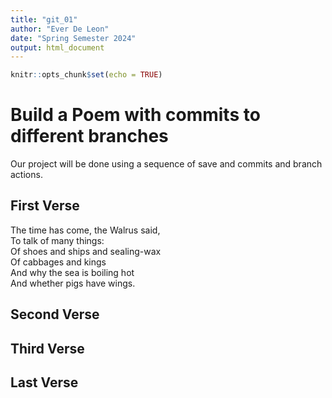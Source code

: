 ```yaml
---
title: "git_01"
author: "Ever De Leon"
date: "Spring Semester 2024"
output: html_document
---
```


```r
knitr::opts_chunk$set(echo = TRUE)
```
# Build a Poem with commits to different branches
Our project will be done using a sequence of save and commits and branch actions.
<!-- Do not modify or change any text in "!--" bracketed areas such as this --- these are instructions to
you, if you change any of this the git program will notice it and compromise your git merging strategy !-->


## First Verse 
<!--Put the first five lines of a poem by Lewis Carrol in this section!-->

The time has come, the Walrus said,  
To talk of many things:  
Of shoes and ships and sealing-wax  
Of cabbages and kings  
And why the sea is boiling hot  
And whether pigs have wings.  

## Second Verse
<!--Put the first five lines of a poem by Robert Frost here!-->

## Third Verse
<!--Put the first two verses of The Walrus and the Carpenter here!-->

## Last Verse
<!--Put a short poem you created using chatGPT of 20 to 30 lines,here!-->
